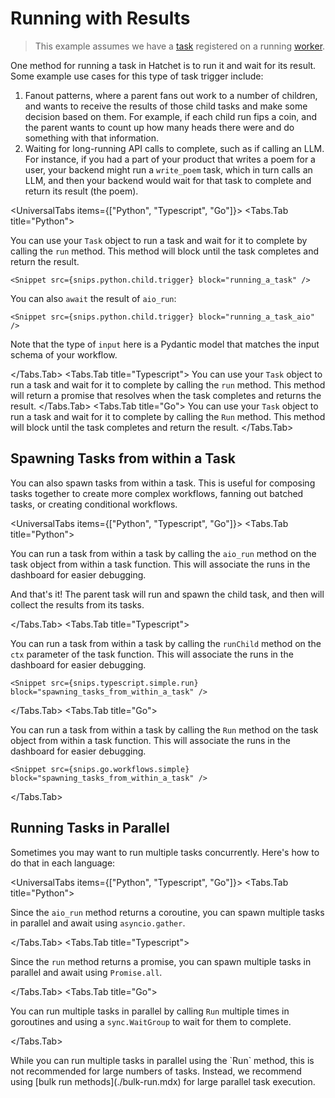 
# Running with Results

> This example assumes we have a [task](./your-first-task.mdx) registered on a running [worker](./workers.mdx).

One method for running a task in Hatchet is to run it and wait for its result. Some example use cases for this type of task trigger include:

1. Fanout patterns, where a parent fans out work to a number of children, and wants to receive the results of those child tasks and make some decision based on them. For example, if each child run fips a coin, and the parent wants to count up how many heads there were and do something with that information.
2. Waiting for long-running API calls to complete, such as if calling an LLM. For instance, if you had a part of your product that writes a poem for a user, your backend might run a `write_poem` task, which in turn calls an LLM, and then your backend would wait for that task to complete and return its result (the poem).

<UniversalTabs items={["Python", "Typescript", "Go"]}>
  <Tabs.Tab title="Python">

You can use your `Task` object to run a task and wait for it to complete by calling the `run` method. This method will block until the task completes and return the result.

    <Snippet src={snips.python.child.trigger} block="running_a_task" />

You can also `await` the result of `aio_run`:

    <Snippet src={snips.python.child.trigger} block="running_a_task_aio" />

Note that the type of `input` here is a Pydantic model that matches the input schema of your workflow.

  </Tabs.Tab>
  <Tabs.Tab title="Typescript">
  You can use your `Task` object to run a task and wait for it to complete by calling the `run` method. This method will return a promise that resolves when the task completes and returns the result.
    <Snippet src={snips.typescript.simple.run} block="running_a_task" />
  </Tabs.Tab>
  <Tabs.Tab title="Go">
    You can use your `Task` object to run a task and wait for it to complete by calling the `Run` method. This method will block until the task completes and return the result.
    <Snippet src={snips.go.run.simple} block="running_a_task" />
  </Tabs.Tab>
</UniversalTabs>

## Spawning Tasks from within a Task

You can also spawn tasks from within a task. This is useful for composing tasks together to create more complex workflows, fanning out batched tasks, or creating conditional workflows.

<UniversalTabs items={["Python", "Typescript", "Go"]}>
<Tabs.Tab title="Python">

You can run a task from within a task by calling the `aio_run` method on the task object from within a task function. This will associate the runs in the dashboard for easier debugging.

<Snippet
  src={snips.python.child.simple_fanout}
  block="running_a_task_from_within_a_task"
/>

And that's it! The parent task will run and spawn the child task, and then will collect the results from its tasks.

</Tabs.Tab>
  <Tabs.Tab title="Typescript">

You can run a task from within a task by calling the `runChild` method on the `ctx` parameter of the task function. This will associate the runs in the dashboard for easier debugging.

    <Snippet src={snips.typescript.simple.run} block="spawning_tasks_from_within_a_task" />

  </Tabs.Tab>
  <Tabs.Tab title="Go">

You can run a task from within a task by calling the `Run` method on the task object from within a task function. This will associate the runs in the dashboard for easier debugging.

    <Snippet src={snips.go.workflows.simple} block="spawning_tasks_from_within_a_task" />

  </Tabs.Tab>
</UniversalTabs>

## Running Tasks in Parallel

Sometimes you may want to run multiple tasks concurrently. Here's how to do that in each language:

<UniversalTabs items={["Python", "Typescript", "Go"]}>
<Tabs.Tab title="Python">

Since the `aio_run` method returns a coroutine, you can spawn multiple tasks in parallel and await using `asyncio.gather`.

<Snippet src={snips.python.child.trigger} block="running_multiple_tasks" />

</Tabs.Tab>
<Tabs.Tab title="Typescript">

Since the `run` method returns a promise, you can spawn multiple tasks in parallel and await using `Promise.all`.

<Snippet src={snips.typescript.simple.run} block="running_multiple_tasks" />

</Tabs.Tab>
<Tabs.Tab title="Go">

You can run multiple tasks in parallel by calling `Run` multiple times in goroutines and using a `sync.WaitGroup` to wait for them to complete.

<Snippet src={snips.go.run.simple} block="running_multiple_tasks" />

</Tabs.Tab>
</UniversalTabs>

<Callout type="info">
  While you can run multiple tasks in parallel using the `Run` method, this is
  not recommended for large numbers of tasks. Instead, we recommend using [bulk
  run methods](./bulk-run.mdx) for large parallel task execution.
</Callout>
